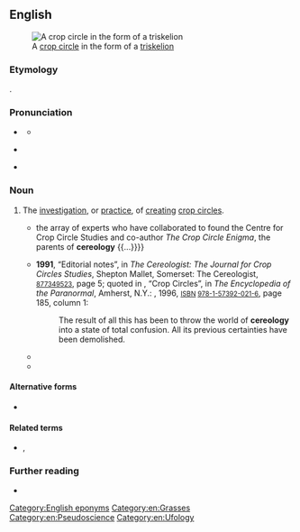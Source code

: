 ==English==
{{was wotd|2017|January|16}}
[[File:CropCircleSwirl.jpg|thumb|A [[crop circle]] in the form of a [[triskelion]]]]

===Etymology===
{{suffix|en|Ceres|gloss1=[[Roman]] [[goddess]] of [[agriculture]]|ology}}.

===Pronunciation===
* {{a|RP}} {{IPA|en|/sɪ.ə.ɹɪˈɒ.lə.dʒi/}}
** {{audio|en|LL-Q1860 (eng)-Vealhurl-cereology.wav|Audio (RP)}}
* {{a|GA}} {{IPA|en|/sɪ.ə.ɹɪˈɑ.lə.d͡ʒi/}}
* {{hyphenation|en|ce|re|o|lo|gy}}

===Noun===
{{en-noun|-}}

# The [[investigation]], or [[practice]], of [[create|creating]] [[crop circle]]s.
#* {{quote-journal|en|magazine={{w|New Scientist}}|month=October–December|location=London|publisher=New Science Publications|year=1990|volume=128|page=61|issn=0262-4079|oclc=925606040|passage={{...}} the array of experts who have collaborated to found the Centre for Crop Circle Studies and co-author ''The Crop Circle Enigma'', the parents of '''cereology''' {{...}}}}
#* '''1991''', “Editorial notes”, in ''The Cereologist: The Journal for Crop Circles Studies'', Shepton Mallet, Somerset: The Cereologist, <small>{{w|OCLC}} [http://www.worldcat.org/oclc/877349523 877349523]</small>, page 5; quoted in {{w|Gordon Stein}}, “Crop Circles”, in ''The Encyclopedia of the Paranormal'', Amherst, N.Y.: {{w|Prometheus Books}}, 1996, <small>[[w:International Standard Book Number|ISBN]] [[Special:BookSources/9781573920216|978-1-57392-021-6]]</small>, page 185, column 1:
#*: The result of all this has been to throw the world of '''cereology''' into a state of total confusion. All its previous certainties have been demolished.
#* {{quote-journal|en|author=Leon Jaroff|authorlink=Leon Jaroff|title=It happens in the best circles|url=http://content.time.com/time/magazine/article/0,9171,157904,00.html|archiveurl=https://web.archive.org/web/20161111173219/http://content.time.com/time/magazine/article/0,9171,157904,00.html|archivedate=11 November 2016|magazine=[[w:Time (magazine)|Time]]|date=23 September 1991|passage=Saucer enthusiasts argued that the cropland patterns marked the landing spots of UFOs bearing visitors from space. Believers in the paranormal claimed the circles radiated mysterious energy forces. The patterns spawned a kind of intellectual cottage industry: no fewer than 35 Britons claim to be experts on the phenomenon. A new scientific discipline, '''cereology''', emerged. It is practiced by members of the Circles Effect Research Unit, a privately funded group headed by Wiltshire-based physicist Terence Meaden.}}
#* {{quote-book|en|author=Colin Andrews|author2=Stephen J. Spignesi|chapter=The Path|title=Crop Circles: Signs of Contact|location=Franklin Lakes, N.J.|publisher=New Page Books|year=2003|page=29, column 1|isbn=978-1-56414-674-8|passage=The world needed to be educated about the mysteries of '''cereology''', and that knowledge base had not been disseminated widely enough for my more "unusual" theories to be accepted, or at least considered, with reason and open-mindedness.}}

====Alternative forms====
* {{l|en|cerealogy}}

====Related terms====
* {{l|en|cereologist}}, {{l|en|cerealogist}}

===Further reading===
* {{pedia|crop circle}}

[[Category:English eponyms]]
[[Category:en:Grasses]]
[[Category:en:Pseudoscience]]
[[Category:en:Ufology]]
